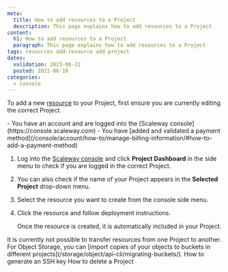 ```yaml
---
meta:
  title: How to add resources to a Project
  description: This page explains how to add resources to a Project
content:
  h1: How to add resources to a Project
  paragraph: This page explains how to add resources to a Project
tags: resources add-resource add project
dates:
  validation: 2023-08-22
  posted: 2021-06-10
categories:
  - console
---
```


To add a new [resource](/identity-and-access-management/iam/concepts/#resource) to your Project, first ensure you are currently editing the correct Project.

<Macro id="iam-requirements" />

<Message type="requirement">
  - You have an account and are logged into the [Scaleway console](https://console.scaleway.com)
  - You have [added and validated a payment method](/console/account/how-to/manage-billing-information/#how-to-add-a-payment-method)
</Message>

1. Log into the [Scaleway console](https://console.scaleway.com) and click **Project Dashboard** in the side menu to check if you are logged in the correct Project.
2. You can also check if the name of your Project appears in the **Selected Project** drop-down menu.
    <Lightbox src="scaleway-selected-project.webp" alt="" />
3. Select the resource you want to create from the console side menu.
4. Click the resource and follow deployment instructions.

    Once the resource is created, it is automatically included in your Project.

<Message type="note">
  It is currently not possible to transfer resources from one Project to another. For Object Storage, you can [import copies of your objects to buckets in different projects](/storage/object/api-cli/migrating-buckets/).
</Message>


<Navigation title="See also">
  <PreviousButton to="/console/organizations-and-projects/how-to/create-ssh-key/">How to generate an SSH key</PreviousButton>
  <NextButton to="/console/organizations-and-projects/how-to/delete-a-project/">How to delete a Project</NextButton>
</Navigation>
